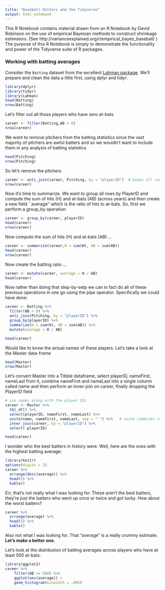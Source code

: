 ```yaml
---
title: "Baseball Hitters and the Tidyverse"
output: html_notebook
---
```

This R Notebook contains material drawn from an R Notebook by David Robinson on the use of empirical Bayesian methods to construct shrinkage estimators. (See http://varianceexplained.org/r/empirical_bayes_baseball/ ) The purpose of this R Notebook is simply to demonstrate the functionality and power of the Tidyverse suite of R packages.
 
### Working with batting averages

Consider the `Batting` dataset from the excellent [Lahman package](https://cran.r-project.org/web/packages/Lahman/index.html). We'll prepare and clean the data a little first, using dplyr and tidyr:
```r
library(dplyr)
library(tidyr)
library(Lahman)
head(Batting)
nrow(Batting)
```
Let's filter out all those players who have zero at-bats
```r
career <- filter(Batting,AB > 0)
nrow(career)
```
We want to remove pitchers from the batting statistics since the vast majority of pitchers are awful batters and so we wouldn't want to include them in any analysis of batting statistics 
```r
head(Pitching)
nrow(Pitching)
```
So let's remove the pitchers
```r
career <- anti_join(career, Pitching, by = "playerID")  # keeps all rows in career where PlayerID is not in Pitching
nrow(career)
```
Now it's time to summarize. We want to group all rows by PlayerID and compute the sum of hits (H) and at-bats (AB) (across years) and then create a new field ``average'' which is the ratio of hits to at-bats.
So, first we perform a group_by operation
```r
career <- group_by(career, playerID) 
head(career)
nrow(career)
```
Now compute the sum of hits (H) and at-bats (AB) ...
```r
career <- summarize(career,H = sum(H), AB = sum(AB))
head(career)
nrow(career)
```
Now create the batting ratio ...
```r
career <- mutate(career, average = H / AB)
head(career)
```
Now rather than doing that step-by-setp we can in fact do all of these previous operations in one go using the pipe operator. Specifically we could have done: 
```r
career <- Batting %>%
  filter(AB > 0) %>%
  anti_join(Pitching, by = "playerID") %>%
  group_by(playerID) %>%
  summarize(H = sum(H), AB = sum(AB)) %>%
  mutate(average = H / AB)

head(career)
```

Would like to know the actual names of these players. Let's take a look at the Master data-frame
```r
head(Master)
nrow(Master)
```


Let's convert Master into a Tibble dataframe, select playerID, nameFirst, nameLast from it, combine nameFirst and nameLast into a single column called name and then perform an inner-join on career, finally dropping the PlayerID field
```r
# use names along with the player IDs
career <- Master %>%
  tbl_df() %>%
  select(playerID, nameFirst, nameLast) %>%
  unite(name, nameFirst, nameLast, sep = " ") %>%   # unite combines columns into a single column
  inner_join(career, by = "playerID") %>%
  select(-playerID)

head(career)
```
I wonder who the best batters in history were. Well, here are the ones with the highest batting average:

```r
library(knitr)
options(digits = 3)
career %>%
  arrange(desc(average)) %>%
  head(5) %>%
  kable()
```

Err, that's not really what I was looking for. These aren't the best batters, they're just the batters who went up once or twice and got lucky. How about the worst batters?

```r
career %>%
  arrange(average) %>%
  head(5) %>%
  kable()
```
Also not what I was looking for. That "average" is a really crummy estimate. **Let's make a better one.**

Let's look at the distribution of batting averages across players who have at least 500 at-bats.

```r
library(ggplot2)
career %>%
    filter(AB >= 500) %>%
    ggplot(aes(average)) +
    geom_histogram(binwidth = .005)
```



